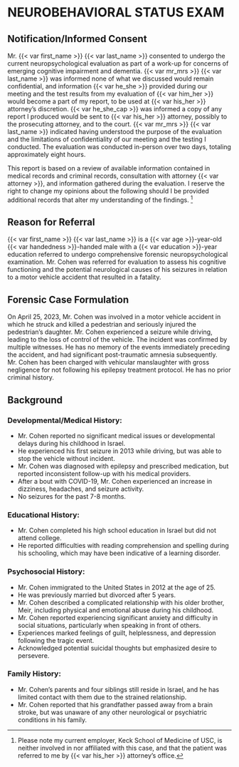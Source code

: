 # NEUROBEHAVIORAL STATUS EXAM {#nse}

## Notification/Informed Consent

Mr. {{< var first_name >}} {{< var last_name >}} consented to undergo the current neuropsychological evaluation as part of a work-up for concerns of emerging cognitive impairment and dementia.
{{< var mr_mrs >}} {{< var last_name >}} was informed none of what we discussed would remain confidential, and information {{< var he_she >}} provided during our meeting and the test results from my evaluation of {{< var him_her >}} would become a part of my report, to be used at {{< var his_her >}} attorney's discretion.
{{< var he_she_cap >}} was informed a copy of any report I produced would be sent to {{< var his_her >}} attorney, possibly to the prosecuting attorney, and to the court.
{{< var mr_mrs >}} {{< var last_name >}} indicated having understood the purpose of the evaluation and the limitations of confidentiality of our meeting and the testing I conducted.
The evaluation was conducted in-person over two days, totaling approximately eight hours.

This report is based on a review of available information contained in medical records and criminal records, consultation with attorney {{< var attorney >}}, and information gathered during the evaluation.
I reserve the right to change my opinions about the following should I be provided additional records that alter my understanding of the findings.
[^1]

[^1]: Please note my current employer, Keck School of Medicine of USC, is neither involved in nor affiliated with this case, and that the patient was referred to me by {{< var his_her >}} attorney's office.

## Reason for Referral

{{< var first_name >}} {{< var last_name >}} is a {{< var age >}}-year-old {{< var handedness >}}-handed male with a {{< var education >}}-year education referred to undergo comprehensive forensic neuropsychological examination. Mr. Cohen was referred for evaluation to assess his cognitive functioning and the potential neurological causes of his seizures in relation to a motor vehicle accident that resulted in a fatality.

## Forensic Case Formulation

On April 25, 2023, Mr. Cohen was involved in a motor vehicle accident in which he struck and killed a pedestrian and seriously injured the pedestrian's daughter. Mr. Cohen experienced a seizure while driving, leading to the loss of control of the vehicle. The incident was confirmed by multiple witnesses. He has no memory of the events immediately preceding the accident, and had significant post-traumatic amnesia subsequently. Mr. Cohen has been charged with vehicular manslaughter with gross negligence for not following his epilepsy treatment protocol. He has no prior criminal history.


## Background

### Developmental/Medical History:
- Mr. Cohen reported no significant medical issues or developmental delays during his childhood in Israel.
- He experienced his first seizure in 2013 while driving, but was able to stop the vehicle without incident.
- Mr. Cohen was diagnosed with epilepsy and prescribed medication, but reported inconsistent follow-up with his medical providers.
- After a bout with COVID-19, Mr. Cohen experienced an increase in dizziness, headaches, and seizure activity.
- No seizures for the past 7-8 months.

### Educational History:
- Mr. Cohen completed his high school education in Israel but did not attend college.
- He reported difficulties with reading comprehension and spelling during his schooling, which may have been indicative of a learning disorder.

### Psychosocial History:
- Mr. Cohen immigrated to the United States in 2012 at the age of 25.
- He was previously married but divorced after 5 years.
- Mr. Cohen described a complicated relationship with his older brother, Meir, including physical and emotional abuse during his childhood.
- Mr. Cohen reported experiencing significant anxiety and difficulty in social situations, particularly when speaking in front of others.
- Experiences marked feelings of guilt, helplessness, and depression following the tragic event. 
- Acknowledged potential suicidal thoughts but emphasized desire to persevere.

### Family History:
- Mr. Cohen's parents and four siblings still reside in Israel, and he has limited contact with them due to the strained relationship.
- Mr. Cohen reported that his grandfather passed away from a brain stroke, but was unaware of any other neurological or psychiatric conditions in his family.
